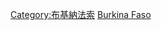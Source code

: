 {{Commons cat|Culture of Burkina Faso}}

[[Category:布基納法索|Category:布基納法索]]
[[Category:非洲各國文化|Burkina Faso]]